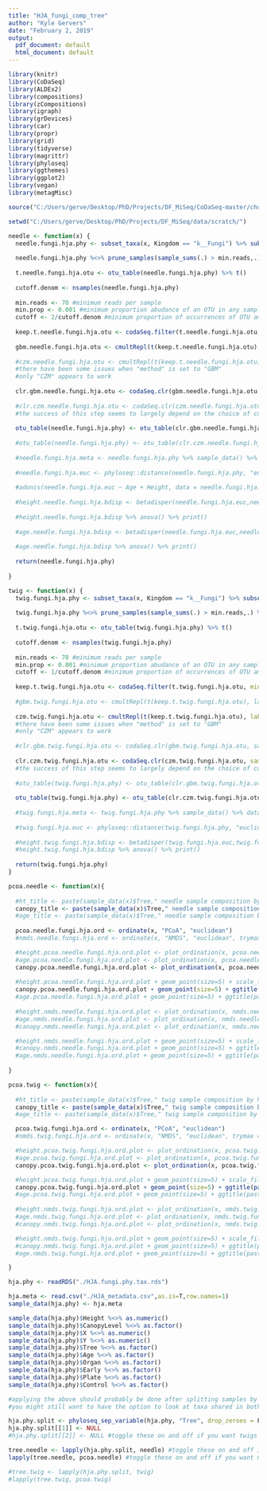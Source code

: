 ---
title: "HJA_fungi_comp_tree"
author: "Kyle Gervers"
date: "February 2, 2019"
output:
  pdf_document: default
  html_document: default
---

```{r}
library(knitr)
library(CoDaSeq)
library(ALDEx2)
library(compositions)
library(zCompositions)
library(igraph)
library(grDevices)
library(car)
library(propr)
library(grid)
library(tidyverse)
library(magrittr)
library(phyloseq)
library(ggthemes)
library(ggplot2)
library(vegan)
library(metagMisc)

source("C:/Users/gerve/Desktop/PhD/Projects/DF_MiSeq/CoDaSeq-master/chunk/codaSeq_functions.R")

setwd("C:/Users/gerve/Desktop/PhD/Projects/DF_MiSeq/data/scratch/")
```

```{r}
needle <- function(x) {
  needle.fungi.hja.phy <- subset_taxa(x, Kingdom == "k__Fungi") %>% subset_samples(Control == "No" & Organ == "Needle")
  
  needle.fungi.hja.phy %<>% prune_samples(sample_sums(.) > min.reads,.) %>% filter_taxa(function(x) {sum(x) > 0}, TRUE)
  
  t.needle.fungi.hja.otu <- otu_table(needle.fungi.hja.phy) %>% t()
  
  cutoff.denom <- nsamples(needle.fungi.hja.phy)
  
  min.reads <- 70 #minimum reads per sample
  min.prop <- 0.001 #minimum proportion abudance of an OTU in any sample
  cutoff <- 2/cutoff.denom #minimum proportion of occurrences of OTU among all samples--probably too high for these data!
  
  keep.t.needle.fungi.hja.otu <- codaSeq.filter(t.needle.fungi.hja.otu, min.reads = min.reads, min.prop=min.prop, min.occurrence = cutoff, samples.by.row=FALSE)
  
  gbm.needle.fungi.hja.otu <- cmultRepl(t(keep.t.needle.fungi.hja.otu), label=0, method="GBM")
  
  #czm.needle.fungi.hja.otu <- cmultRepl(t(keep.t.needle.fungi.hja.otu), label=0, method="CZM")
  #there have been some issues when "method" is set to "GBM"
  #only "CZM" appears to work
  
  clr.gbm.needle.fungi.hja.otu <- codaSeq.clr(gbm.needle.fungi.hja.otu, samples.by.row=TRUE)
  
  #clr.czm.needle.fungi.hja.otu <- codaSeq.clr(czm.needle.fungi.hja.otu, samples.by.row=TRUE)
  #the success of this step seems to largely depend on the choice of cutoff value--i.e. it simply was not working at cutoff = 0.01
  
  otu_table(needle.fungi.hja.phy) <- otu_table(clr.gbm.needle.fungi.hja.otu, taxa_are_rows = FALSE)
  
  #otu_table(needle.fungi.hja.phy) <- otu_table(clr.czm.needle.fungi.hja.otu, taxa_are_rows = FALSE)
  
  #needle.fungi.hja.meta <- needle.fungi.hja.phy %>% sample_data() %>% data.frame()
  
  #needle.fungi.hja.euc <- phyloseq::distance(needle.fungi.hja.phy, "euclidean")
  
  #adonis(needle.fungi.hja.euc ~ Age + Height, data = needle.fungi.hja.meta) %>% print()
  
  #height.needle.fungi.hja.bdisp <- betadisper(needle.fungi.hja.euc,needle.fungi.hja.meta$Height)
  
  #height.needle.fungi.hja.bdisp %>% anova() %>% print()
  
  #age.needle.fungi.hja.bdisp <- betadisper(needle.fungi.hja.euc,needle.fungi.hja.meta$Age)
  
  #age.needle.fungi.hja.bdisp %>% anova() %>% print()
  
  return(needle.fungi.hja.phy)
  
}
```

```{r}
twig <- function(x) {
  twig.fungi.hja.phy <- subset_taxa(x, Kingdom == "k__Fungi") %>% subset_samples(Control == "No" & Organ == "Twig")
  
  twig.fungi.hja.phy %<>% prune_samples(sample_sums(.) > min.reads,.) %>% filter_taxa(function(x) {sum(x) > 0}, TRUE)
  
  t.twig.fungi.hja.otu <- otu_table(twig.fungi.hja.phy) %>% t()
  
  cutoff.denom <- nsamples(twig.fungi.hja.phy)
  
  min.reads <- 70 #minimum reads per sample
  min.prop <- 0.001 #minimum proportion abudance of an OTU in any sample
  cutoff <- 1/cutoff.denom #minimum proportion of occurrences of OTU among all samples--probably too high for these data!
  
  keep.t.twig.fungi.hja.otu <- codaSeq.filter(t.twig.fungi.hja.otu, min.reads = min.reads, min.prop=min.prop, min.occurrence = cutoff, samples.by.row=FALSE)
  
  #gbm.twig.fungi.hja.otu <- cmultRepl(t(keep.t.twig.fungi.hja.otu), label=0, method="GBM")
  
  czm.twig.fungi.hja.otu <- cmultRepl(t(keep.t.twig.fungi.hja.otu), label=0, method="CZM")
  #there have been some issues when "method" is set to "GBM"
  #only "CZM" appears to work
  
  #clr.gbm.twig.fungi.hja.otu <- codaSeq.clr(gbm.twig.fungi.hja.otu, samples.by.row=TRUE)
  
  clr.czm.twig.fungi.hja.otu <- codaSeq.clr(czm.twig.fungi.hja.otu, samples.by.row=TRUE)
  #the success of this step seems to largely depend on the choice of cutoff value--i.e. it simply was not working at cutoff = 0.01
  
  #otu_table(twig.fungi.hja.phy) <- otu_table(clr.gbm.twig.fungi.hja.otu, taxa_are_rows = FALSE)
  
  otu_table(twig.fungi.hja.phy) <- otu_table(clr.czm.twig.fungi.hja.otu, taxa_are_rows = FALSE)
  
  #twig.fungi.hja.meta <- twig.fungi.hja.phy %>% sample_data() %>% data.frame()
  
  #twig.fungi.hja.euc <- phyloseq::distance(twig.fungi.hja.phy, "euclidean")
  
  #height.twig.fungi.hja.bdisp <- betadisper(twig.fungi.hja.euc,twig.fungi.hja.meta$Height)
  #height.twig.fungi.hja.bdisp %>% anova() %>% print()
  
  return(twig.fungi.hja.phy)
}  
```

```{r}
pcoa.needle <- function(x){
  
  #ht_title <- paste(sample_data(x)$Tree," needle sample composition by height")
  canopy_title <- paste(sample_data(x)$Tree," needle sample composition by canopy level")
  #age_title <- paste(sample_data(x)$Tree," needle sample composition by age")
  
  pcoa.needle.fungi.hja.ord <- ordinate(x, "PCoA", "euclidean")
  #nmds.needle.fungi.hja.ord <- ordinate(x, "NMDS", "euclidean", trymax = 150)

  #height.pcoa.needle.fungi.hja.ord.plot <- plot_ordination(x, pcoa.needle.fungi.hja.ord, type = "samples", color = "Height")
  #age.pcoa.needle.fungi.hja.ord.plot <- plot_ordination(x, pcoa.needle.fungi.hja.ord, type = "samples", shape = "Age", color = "Age")
  canopy.pcoa.needle.fungi.hja.ord.plot <- plot_ordination(x, pcoa.needle.fungi.hja.ord, type = "samples", shape ="CanopyLevel", color = "CanopyLevel")
  
  #height.pcoa.needle.fungi.hja.ord.plot + geom_point(size=5) + scale_fill_gradient2(midpoint = 3) + ggtitle(paste(ht_title))
  canopy.pcoa.needle.fungi.hja.ord.plot + geom_point(size=5) + ggtitle(paste(canopy_title))
  #age.pcoa.needle.fungi.hja.ord.plot + geom_point(size=5) + ggtitle(paste(age_title))
  
  #height.nmds.needle.fungi.hja.ord.plot <- plot_ordination(x, nmds.needle.fungi.hja.ord, type = "samples", color = "Height")
  #age.nmds.needle.fungi.hja.ord.plot <- plot_ordination(x, nmds.needle.fungi.hja.ord, type = "samples", shape = "Age", color = "Age")
  #canopy.nmds.needle.fungi.hja.ord.plot <- plot_ordination(x, nmds.needle.fungi.hja.ord, type = "samples", shape ="CanopyLevel", color = "CanopyLevel")

  #height.nmds.needle.fungi.hja.ord.plot + geom_point(size=5) + scale_fill_gradient2(midpoint = 3) + ggtitle(paste(ht_title))
  #canopy.nmds.needle.fungi.hja.ord.plot + geom_point(size=5) + ggtitle(paste(canopy_title))
  #age.nmds.needle.fungi.hja.ord.plot + geom_point(size=5) + ggtitle(paste(age_title))
  
}

```

```{r}
pcoa.twig <- function(x){
  
  #ht_title <- paste(sample_data(x)$Tree," twig sample composition by height")
  canopy_title <- paste(sample_data(x)$Tree," twig sample composition by canopy level")
  #age_title <- paste(sample_data(x)$Tree," twig sample composition by age")

  pcoa.twig.fungi.hja.ord <- ordinate(x, "PCoA", "euclidean")
  #nmds.twig.fungi.hja.ord <- ordinate(x, "NMDS", "euclidean", trymax = 150)

  #height.pcoa.twig.fungi.hja.ord.plot <- plot_ordination(x, pcoa.twig.fungi.hja.ord, type = "samples", color = "Height")
  #age.pcoa.twig.fungi.hja.ord.plot <- plot_ordination(x, pcoa.twig.fungi.hja.ord, type = "samples", shape = "Age", color = "Age")
  canopy.pcoa.twig.fungi.hja.ord.plot <- plot_ordination(x, pcoa.twig.fungi.hja.ord, type = "samples", shape ="CanopyLevel", color = "CanopyLevel")

  #height.pcoa.twig.fungi.hja.ord.plot + geom_point(size=5) + scale_fill_gradient2(midpoint = 3) + ggtitle(paste(ht_title))
  canopy.pcoa.twig.fungi.hja.ord.plot + geom_point(size=5) + ggtitle(paste(canopy_title))
  #age.pcoa.twig.fungi.hja.ord.plot + geom_point(size=5) + ggtitle(paste(age_title))
  
  #height.nmds.twig.fungi.hja.ord.plot <- plot_ordination(x, nmds.twig.fungi.hja.ord, type = "samples", color = "Height")
  #age.nmds.twig.fungi.hja.ord.plot <- plot_ordination(x, nmds.twig.fungi.hja.ord, type = "samples", shape = "Age", color = "Age")
  #canopy.nmds.twig.fungi.hja.ord.plot <- plot_ordination(x, nmds.twig.fungi.hja.ord, type = "samples", shape ="CanopyLevel", color = "CanopyLevel")

  #height.nmds.twig.fungi.hja.ord.plot + geom_point(size=5) + scale_fill_gradient2(midpoint = 3) + ggtitle(paste(ht_title))
  #canopy.nmds.twig.fungi.hja.ord.plot + geom_point(size=5) + ggtitle(paste(canopy_title))
  #age.nmds.twig.fungi.hja.ord.plot + geom_point(size=5) + ggtitle(paste(age_title))

}
```

```{r}
hja.phy <- readRDS("./HJA.fungi.phy.tax.rds")

hja.meta <- read.csv("./HJA_metadata.csv",as.is=T,row.names=1)
sample_data(hja.phy) <- hja.meta

sample_data(hja.phy)$Height %<>% as.numeric()
sample_data(hja.phy)$CanopyLevel %<>% as.factor()
sample_data(hja.phy)$X %<>% as.numeric()
sample_data(hja.phy)$Y %<>% as.numeric()
sample_data(hja.phy)$Tree %<>% as.factor()
sample_data(hja.phy)$Age %<>% as.factor()
sample_data(hja.phy)$Organ %<>% as.factor()
sample_data(hja.phy)$Early %<>% as.factor()
sample_data(hja.phy)$Plate %<>% as.factor()
sample_data(hja.phy)$Control %<>% as.factor()

#applying the above should probably be done after splitting samples by organ--the latter seems like it could be problematic
#you might still want to have the option to look at taxa shared in both tissues

hja.phy.split <- phyloseq_sep_variable(hja.phy, "Tree", drop_zeroes = F)
hja.phy.split[[1]] <- NULL
#hja.phy.split[[2]] <- NULL #toggle these on and off if you want twigs or needles

tree.needle <- lapply(hja.phy.split, needle) #toggle these on and off if you want needles or twigs
lapply(tree.needle, pcoa.needle) #toggle these on and off if you want needles or twigs

#tree.twig <- lapply(hja.phy.split, twig)
#lapply(tree.twig, pcoa.twig)
```